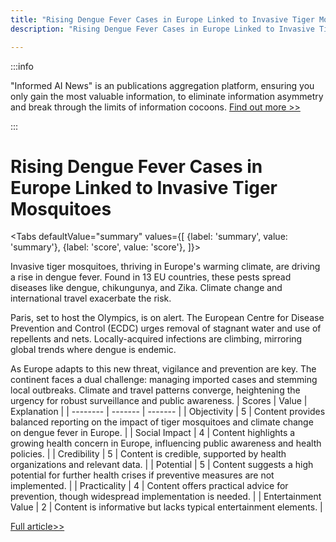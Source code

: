 ```yaml
---
title: "Rising Dengue Fever Cases in Europe Linked to Invasive Tiger Mosquitoes"
description: "Rising Dengue Fever Cases in Europe Linked to Invasive Tiger Mosquitoes"

---
```



:::info

"Informed AI News" is an publications aggregation platform, ensuring you only gain the most valuable information, to eliminate information asymmetry and break through the limits of information cocoons.  [Find out more >>](/)

:::

# Rising Dengue Fever Cases in Europe Linked to Invasive Tiger Mosquitoes


<Tabs
	defaultValue="summary"
	values={[
	{label: 'summary', value: 'summary'},
	{label: 'score', value: 'score'},
]}>
<TabItem value="summary">


Invasive tiger mosquitoes, thriving in Europe's warming climate, are driving a rise in dengue fever. Found in 13 EU countries, these pests spread diseases like dengue, chikungunya, and Zika. Climate change and international travel exacerbate the risk.

Paris, set to host the Olympics, is on alert. The European Centre for Disease Prevention and Control (ECDC) urges removal of stagnant water and use of repellents and nets. Locally-acquired infections are climbing, mirroring global trends where dengue is endemic.

As Europe adapts to this new threat, vigilance and prevention are key. The continent faces a dual challenge: managing imported cases and stemming local outbreaks. Climate and travel patterns converge, heightening the urgency for robust surveillance and public awareness.
</TabItem>
<TabItem value="score">
	| Scores     | Value   | Explanation |
	| -------- | ------- | ------- |
	| Objectivity  | 5    | Content provides balanced reporting on the impact of tiger mosquitoes and climate change on dengue fever in Europe.    |
	| Social Impact | 4     | Content highlights a growing health concern in Europe, influencing public awareness and health policies.    |
	| Credibility    | 5    | Content is credible, supported by health organizations and relevant data.    |
	| Potential    | 5    | Content suggests a high potential for further health crises if preventive measures are not implemented.    |
	| Practicality    | 4    | Content offers practical advice for prevention, though widespread implementation is needed.    |
	| Entertainment Value    | 2    | Content is informative but lacks typical entertainment elements.    |
</TabItem>
</Tabs>

[Full article>>](https://www.bbc.com/news/articles/ce5520m6x2go)
